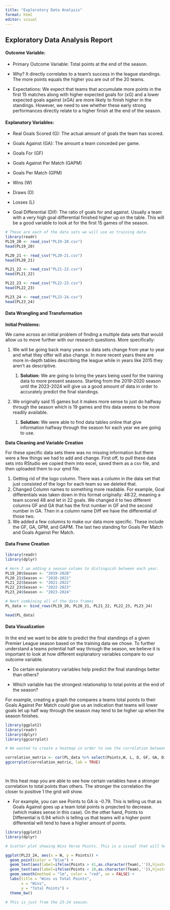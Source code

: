 ```yaml
---
title: "Exploratory Data Analysis"
format: html
editor: visual
---
```


## Exploratory Data Analysis Report

#### Outcome Variable:

-   Primary Outcome Variable: Total points at the end of the season.

-   Why? It directly correlates to a team's success in the league standings. The more points equals the higher you are out of the 20 teams.

-   Expectations: We expect that teams that accumulate more points in the first 15 matches along with higher expected goals for (xG) and a lower expected goals against (xGA) are more likely to finish higher in the standings. However, we need to see whether these early strong performances directly relate to a higher finish at the end of the season.

#### Explanatory Variables:

-   Real Goals Scored (G): The actual amount of goals the team has scored.

-   Goals Against (GA): The amount a team conceded per game.

-   Goals For (GF)

-   Goals Against Per Match (GAPM)

-   Goals Per Match (GPM)

-   Wins (W)

-   Draws (D)

-   Losses (L)

-   Goal Differential (Dif): The ratio of goals for and against. Usually a team with a very high goal differential finished higher up on the table. This will be a good variable to look at for the first 15 games of the season.

```r
# These are each of the data sets we will use as training data. 
library(readr)
PL19_20 <- read_csv("PL19-20.csv")
head(PL19_20)

PL20_21 <- read_csv("PL20-21.csv")
head(PL20_21)

PL21_22 <- read_csv("PL21-22.csv")
head(PL21_22)

PL22_23 <- read_csv("PL22-23.csv")
head(PL22_23)

PL23_24 <- read_csv("PL23-24.csv")
head(PL23_24)

```

#### Data Wrangling and Transformation

**Initial Problems:**

We came across an initial problem of finding a multiple data sets that would allow us to move further with our research questions. More specifically:

1.  We will be going back many years so data sets change from year to year and what they offer will also change. In more recent years there are more in-depth tables describing the league while in years like 2015 they aren't as descriptive.

    1.  **Solution:** We are going to bring the years being used for the training data to more present seasons. Starting from the 2019-2020 season until the 2023-2024 will give us a good amount of data in order to accurately predict the final standings.

2.  We originally said 15 games but it makes more sense to just do halfway through the season which is 19 games and this data seems to be more readily available.

    1.  **Solution:** We were able to find data tables online that give information halfway through the season for each year we are going to use.

**Data Cleaning and Variable Creation**

For these specific data sets there was no missing information but there were a few things we had to add and change. First off, to pull these data sets into RStudio we copied them into excel, saved them as a csv file, and then uploaded them to our qmd file.

1.  Getting rid of the logo column. There was a column in the data set that just consisted of the logo for each team so we deleted that.
2.  Changed Column names to something more readable. For example, Goal differentials was taken down in this format originally: 48:22, meaning a team scored 48 and let in 22 goals. We changed it to two different columns GF and GA that has the first number in GF and the second number in GA. Then in a column name Diff we have the differential of those two.
3.  We added a few columns to make our data more specific. These include the GF, GA, GPM, and GAPM. The last two standing for Goals Per Match and Goals Against Per Match.

#### Data Frame Creation

```r
library(readr)
library(dplyr)

# Here I am adding a season column to distinguish between each year. 
PL19_20$Season <- "2019-2020"
PL20_21$Season <- "2020-2021"
PL21_22$Season <- "2021-2022"
PL22_23$Season <- "2022-2023"
PL23_24$Season <- "2023-2024"

# Next combining all of the data frames
PL_data <- bind_rows(PL19_20, PL20_21, PL21_22, PL22_23, PL23_24)

head(PL_data)


```

#### Data Visualization

In the end we want to be able to predict the final standings of a given Premier League season based on the training data we chose. To further understand a teams potential half way through the season, we believe it is important to look at how different explanatory variables compare to our outcome variable.

-   Do certain explanatory variables help predict the final standings better than others?

-   Which variable has the strongest relationship to total points at the end of the season?

For example, creating a graph the compares a teams total points to their Goals Against Per Match could give us an indication that teams will lower goals let up half way through the season may tend to be higher up when the season finishes.

```r
library(ggplot2)
library(readr)
library(dplyr)
library(ggcorrplot)

# We wanted to create a heatmap in order to see the correlation between our outcome variable and the other variables we will be comparing it to. We can use this in order to pick ones with strong correlations to show in our visuals. 

correlation_matrix <- cor(PL_data %>% select(Points,W, L, D, GF, GA, Dif, GPM, GAPM))
ggcorrplot(correlation_matrix, lab = TRUE)




```

In this heat map you are able to see how certain variables have a stronger correlation to total points than others. The stronger the correlation the closer to positive 1 the grid will show.

-   For example, you can see Points to GA is -0.79. This is telling us that as Goals Against goes up a team total points is projected to decrease. (which makes sense in this case). On the other hand, Points to Differential is 0.94 which is telling us that teams will a higher point differential will tend to have a higher amount of points.

```r
library(ggplot2)
library(dplyr)

# Scatter plot showing Wins Verse Points. This is a visual that will help show how teams with more wins will tend to have a more Points. This helps shows why the correlation between these two variables is .98. More wins equals more points!

ggplot(PL23_24, aes(x = W, y = Points)) +
  geom_point(color = "blue") +
  geom_text(aes(label=ifelse(Points > 41,as.character(Team),'')),hjust=1.1,vjust=0) +
  geom_text(aes(label=ifelse(Points < 10,as.character(Team),'')),hjust=0.03,vjust=-1) +
  geom_smooth(method = "lm", color = "red", se = FALSE) +
  labs(title = "Wins vs Total Points",
       x = "Wins",
       y = "Total Points") +
  theme_bw()

# This is just from the 23-24 season. 

```
